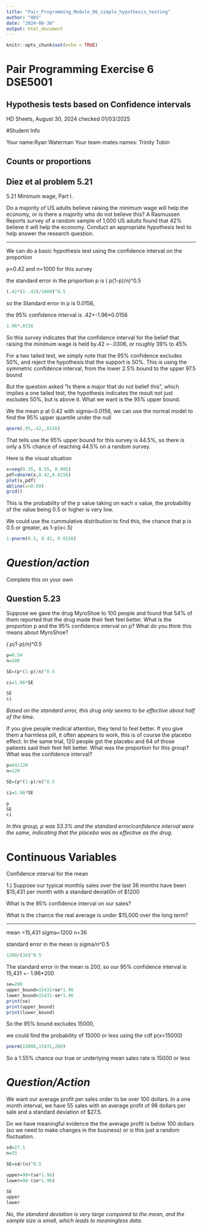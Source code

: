 ```yaml
---
title: "Pair_Programming_Module_06_simple_hypothesis_testing"
author: "HDS"
date: "2024-08-30"
output: html_document
---
```


```r
knitr::opts_chunk$set(echo = TRUE)
```

# Pair Programming Exercise 6  DSE5001

## Hypothesis tests based on Confidence intervals

HD Sheets, August 30, 2024
checked 01/03/2025

#Student Info

Your name:Ryan Waterman
Your team-mates names: Trinity Tobin

## Counts or proportions


## Diez et al problem 5.21

5.21 Minimum wage, Part I.

Do a majority of US adults believe raising the minimum wage will help the economy, or is there a majority who do not believe this? A Rasmussen Reports survey of a random sample of 1,000 US adults found that 42% believe it will help the economy. Conduct an appropriate hypothesis test to help answer the research question.

---------------------------------

We can do a basic hypothesis test using the confidence interval on the proportion

p=0.42 and n=1000 for this survey

the standard error in the proportion p is  ( p(1-p)/n)^0.5

```R
(.42*(1-.42)/1000)^0.5
```

so the Standard error in p is 0.0156, 

the 95% confidence interval is .42+-1.96*0.0156

```R
1.96*.0156
```
So this survey indicates that the confidence interval for the  belief that raising the minimum wage is held by.42 =-.0306,  or roughly 39% to 45%


For a two tailed test, we simply note that the 95% confidence excludes 50%, and
reject the hypothesis that the support is 50%.  This is using the symmetric confidence
interval, from the lower 2.5% bound to the upper 97.5 bound

But the question asked "Is there a major that do not belief this",  which 
implies a one tailed test,   the hypothesis indicates the result not just excludes 50%, 
but is above it.  What we want is the 95% upper bound.

We the mean p at 0.42 with sigma=0.0156,  we can use the normal model to find 
the 95% upper quantile under the null

```R
qnorm(.95,.42,.0156)
```

That tells use the 95% upper bound for this survey is 44.5%,  so there is only a
5% chance of reaching 44.5% on a random survey. 

Here is the visual situation

```R
x=seq(0.35, 0.55, 0.005)
pdf=dnorm(x,0.42,0.0156)
plot(x,pdf)
abline(v=0.50)
grid()
```
This is the probability of the p value taking on each x value, the probability 
of the value being 0.5 or higher is very low.

We could use the cummulative distribution to find this, the chance that 
p is 0.5 or greater,   as 1-p(x<.5)

```R
1-pnorm(0.5, 0.42, 0.0156)
```

# *Question/action*

Complete this on your own

## Question 5.23 

Suppose we gave the drug MyroShoe to 100 people and found that 54% of them reported
that the drug made their feet feel better.   What is the proportion p and the 95% 
confidence interval on p?   What do you think this means about MyroShoe?

*( p(1-p)/n)^0.5*

```r
p=0.54
n=100

SE=(p*(1-p)/n)^0.5

ci=1.96*SE

SE
ci
```

*Based on the standard error, this drug only seems to be effective about half of the time. *


If you give people medical attention, they tend to feel better.   If you give them 
a harmless pill, it often appears to work, this is of course the placebo effect.
In the same trial, 120 people got the placebo and 64 of those patients said 
their feet felt better.  What was the proportion for this group?  What was the confidence
interval?

```r
p=64/120
n=120

SE=(p*(1-p)/n)^0.5

ci=1.96*SE

p
SE
ci
```

*In this group, p was 53.3% and the standard error/confidence interval were the same, indicating that the placebo was as effective as the drug.*

# Continuous Variables

Confidence interval for the mean

1.) Suppose our typical monthly sales over the last 36 months have been $15,431
per month with a standard deviati0n of $1200

What is the 95% confidence interval on our sales?

What is the chance the real average is under $15,000 over the long term?

---

mean =15,431
sigma=1200
n=36

standard error in the mean is sigma/n^0.5

```R
1200/(36)^0.5
```

The standard error in the mean is 200,  so our 95% confidence interval is
15,431 +- 1.96*200


```R
se=200
upper_bound=15431+se*1.96
lower_bound=15431-se*1.96
print(se)
print(upper_bound)
print(lower_bound)

```
So the 95% bound excludes 15000,

we could find the probability of 15000 or less using the cdf
p(x<15000)

```R
pnorm(15000,15431,200)
```
So a 1.55% chance our true or underlying mean sales rate is 15000 or less

# *Question/Action*

We want our average profit per sales order to be over 100 dollars.
In a one month interval, we have 55 sales with an average profit of 98 dollars 
per sale and a standard deviation of $27.5.   

Do we have meaningful evidence the the average profit is below 100 dollars (so we need to make changes in the business) or is this just a random fluctuation.

```r
sd=27.5
n=55

SE=sd/(n)^0.5

upper=98+(se*1.96)
lower=98-(se*1.96)

SE
upper
lower
```

*No, the standard deviation is very large compared to the mean, and the sample size is small, which leads to meaningless data.*













